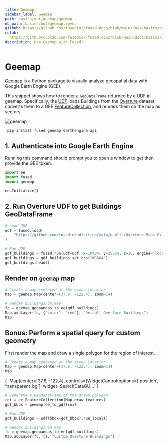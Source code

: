 ```yaml
---
title: Geemap
sidebar_label: Geemap
path: basics/out/geemap/geemap
nb_path: basics/out/geemap.ipynb
github: https://github.com/fusedio//fused-docs/blob/main/docs/basics/out/geemap.ipynb
colab: 
  https://githubtocolab.com/fusedio//fused-docs/blob/main/docs/basics/out/geemap.ipynb
description: Use Geemap with Fused!
---
```



<LinkButtons
  githubUrl="https://github.com/fusedio//fused-docs/blob/main/docs/basics/out/geemap.ipynb"
  colabUrl="https://githubtocolab.com/fusedio//fused-docs/blob/main/docs/basics/out/geemap.ipynb"
/>

# Geemap

[Geemap](https://geemap.org/) is a Python package to visually analyze geospatial data
with Google Earth Engine (GEE).

This snippet shows how to render a `GeoDataFrame` returned by a UDF in geemap.
Specifically, the
[UDF](https://github.com/fusedio/udfs/tree/main/public/Overture_Maps_Example) loads
Buildings from the
[Overture](https://beta.source.coop/repositories/fused/overture/description/) dataset,
converts them to a GEE
[FeatureCollection](https://developers.google.com/earth-engine/apidocs/ee-featurecollection),
and renders them on the map as vectors.

![geemap](https://fused-magic.s3.us-west-2.amazonaws.com/docs_assets/geemap.png)

```python
!pip install fused geemap earthengine-api
```

## 1. Authenticate into Google Earth Engine

Running this command should prompt you to open a window to get then provide the GEE
token.

```python
import ee
import fused
import geemap

ee.Initialize()
```

## 2. Run Overture UDF to get Buildings GeoDataFrame

```python
# Load UDF
udf = fused.load(
    "https://github.com/fusedio/udfs/tree/main/public/Overture_Maps_Example"
)

# Run UDF
gdf_buildings = fused.run(udf=udf, x=10484, y=25324, z=16, engine="local")
gdf_buildings = gdf_buildings.set_crs("WGS84")
gdf_buildings.head()
```

## Render on `geemap` map

```python
# Create a map centered at the given location
Map = geemap.Map(center=(37.8, -122.4), zoom=14)

# Render buildings on map
fc = geemap.geopandas_to_ee(gdf_buildings)
Map.addLayer(fc, {"color": "red"}, "Default Overture Buildings")
Map
```

## Bonus: Perform a spatial query for custom geometry

First render the map and draw a single polygon for the region of interest.

```python
# Create a map centered at the given location
Map = geemap.Map(center=(37.8, -122.4), zoom=14)
Map
```

<CellOutput>
{
  `Map(center=[37.8, -122.4], controls=(WidgetControl(options=['position', 'transparent_bg'], widget=SearchDataGU…`
}
</CellOutput>

```python
# Generate a GeoDataFrame of the drawn polygon
roi = ee.FeatureCollection(Map.draw_features)
gdf_bbox = geemap.ee_to_gdf(roi)

# Run UDF
gdf_buildings = udf(bbox=gdf_bbox).run_local()

# Render buildings on map
fc = geemap.geopandas_to_ee(gdf_buildings)
Map.addLayer(fc, {}, "Custom Overture Buildings")
```

```python

```

